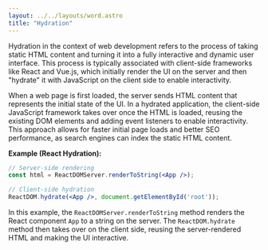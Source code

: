 ```yaml
---
layout: ../../layouts/word.astro
title: "Hydration"
---
```

Hydration in the context of web development refers to the process of taking static HTML content and turning it into a fully interactive and dynamic user interface. This process is typically associated with client-side frameworks like React and Vue.js, which initially render the UI on the server and then "hydrate" it with JavaScript on the client side to enable interactivity.

When a web page is first loaded, the server sends HTML content that represents the initial state of the UI. In a hydrated application, the client-side JavaScript framework takes over once the HTML is loaded, reusing the existing DOM elements and adding event listeners to enable interactivity. This approach allows for faster initial page loads and better SEO performance, as search engines can index the static HTML content.

**Example (React Hydration):**
```jsx
// Server-side rendering
const html = ReactDOMServer.renderToString(<App />);

// Client-side hydration
ReactDOM.hydrate(<App />, document.getElementById('root'));
```

In this example, the `ReactDOMServer.renderToString` method renders the React component `App` to a string on the server. The `ReactDOM.hydrate` method then takes over on the client side, reusing the server-rendered HTML and making the UI interactive.